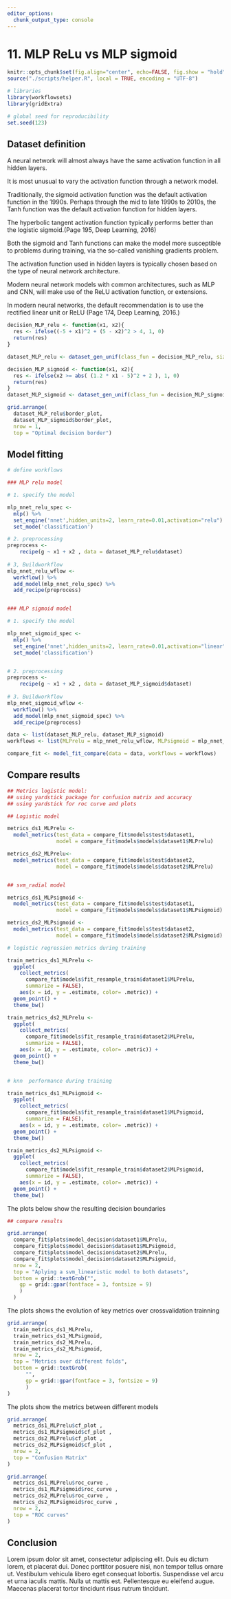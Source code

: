 ```yaml
---
editor_options:
  chunk_output_type: console
---
```


# 11. MLP ReLu vs MLP sigmoid



```r

knitr::opts_chunk$set(fig.align="center", echo=FALSE, fig.show = "hold")
source("./scripts/helper.R", local = TRUE, encoding = "UTF-8")

```

```r

# libraries
library(workflowsets)
library(gridExtra)

# global seed for reproducibility
set.seed(123)

```


## Dataset definition  
A neural network will almost always have the same activation function in all hidden layers.

It is most unusual to vary the activation function through a network model.

Traditionally, the sigmoid activation function was the default activation function in the 1990s. Perhaps through the mid to late 1990s to 2010s, the Tanh function was the default activation function for hidden layers.

The hyperbolic tangent activation function typically performs better than the logistic sigmoid.(Page 195, Deep Learning, 2016)

Both the sigmoid and Tanh functions can make the model more susceptible to problems during training, via the so-called vanishing gradients problem.

The activation function used in hidden layers is typically chosen based on the type of neural network architecture.

Modern neural network models with common architectures, such as MLP and CNN, will make use of the ReLU activation function, or extensions.

In modern neural networks, the default recommendation is to use the rectified linear unit or ReLU (Page 174, Deep Learning, 2016.)

```r

decision_MLP_relu <- function(x1, x2){
  res <- ifelse((-5 + x1)^2 + (5 - x2)^2 > 4, 1, 0)
  return(res)
}

dataset_MLP_relu <- dataset_gen_unif(class_fun = decision_MLP_relu, size = 1000)

decision_MLP_sigmoid <- function(x1, x2){
  res <- ifelse(x2 >= abs( (1.2 * x1 - 5)^2 + 2 ), 1, 0)
  return(res)
}
dataset_MLP_sigmoid <- dataset_gen_unif(class_fun = decision_MLP_sigmoid, size = 1000)

grid.arrange(
  dataset_MLP_relu$border_plot, 
  dataset_MLP_sigmoid$border_plot, 
  nrow = 1,
  top = "Optimal decision border")

```

## Model fitting


```r
# define workflows

### MLP relu model 

# 1. specify the model

mlp_nnet_relu_spec <-
  mlp() %>%
  set_engine('nnet',hidden_units=2, learn_rate=0.01,activation="relu") %>%
  set_mode('classification')

# 2. preprocessing 
preprocess <- 
    recipe(g ~ x1 + x2 , data = dataset_MLP_relu$dataset)
  
# 3, Buildworkflow
mlp_nnet_relu_wflow <- 
  workflow() %>% 
  add_model(mlp_nnet_relu_spec) %>% 
  add_recipe(preprocess) 


### MLP sigmoid model

# 1. specify the model

mlp_nnet_sigmoid_spec <-
  mlp() %>%
  set_engine('nnet',hidden_units=2, learn_rate=0.01,activation="linear") %>%
  set_mode('classification')


# 2. preprocessing 
preprocess <- 
    recipe(g ~ x1 + x2 , data = dataset_MLP_sigmoid$dataset)
  
# 3. Buildworkflow
mlp_nnet_sigmoid_wflow <- 
  workflow() %>% 
  add_model(mlp_nnet_sigmoid_spec) %>% 
  add_recipe(preprocess)


```

```r

data <- list(dataset_MLP_relu, dataset_MLP_sigmoid)
workflows <- list(MLPrelu = mlp_nnet_relu_wflow, MLPsigmoid = mlp_nnet_sigmoid_wflow)

compare_fit <- model_fit_compare(data = data, workflows = workflows)

```



## Compare results

```r

## Metrics logistic model:
## using yardstick package for confusion matrix and accuracy
## using yardstick for roc curve and plots

## Logistic model

metrics_ds1_MLPrelu <-
  model_metrics(test_data = compare_fit$models$test$dataset1, 
                model = compare_fit$models$models$dataset1$MLPrelu)

metrics_ds2_MLPrelu<- 
  model_metrics(test_data = compare_fit$models$test$dataset2, 
                model = compare_fit$models$models$dataset2$MLPrelu)


## svm_radial model

metrics_ds1_MLPsigmoid <- 
  model_metrics(test_data = compare_fit$models$test$dataset1, 
                model = compare_fit$models$models$dataset1$MLPsigmoid)

metrics_ds2_MLPsigmoid <- 
  model_metrics(test_data = compare_fit$models$test$dataset2, 
                model = compare_fit$models$models$dataset2$MLPsigmoid)

```


```r

# logistic regression metrics during training

train_metrics_ds1_MLPrelu <- 
  ggplot(
    collect_metrics(
      compare_fit$models$fit_resample_train$dataset1$MLPrelu, 
      summarize = FALSE), 
    aes(x = id, y = .estimate, color= .metric)) + 
  geom_point() +
  theme_bw()

train_metrics_ds2_MLPrelu <- 
  ggplot(
    collect_metrics(
      compare_fit$models$fit_resample_train$dataset2$MLPrelu, 
      summarize = FALSE), 
    aes(x = id, y = .estimate, color= .metric)) + 
  geom_point() +
  theme_bw()


# knn  performance during training

train_metrics_ds1_MLPsigmoid <- 
  ggplot(
    collect_metrics(
      compare_fit$models$fit_resample_train$dataset1$MLPsigmoid, 
      summarize = FALSE), 
    aes(x = id, y = .estimate, color= .metric)) + 
  geom_point() +
  theme_bw()

train_metrics_ds2_MLPsigmoid <- 
  ggplot(
    collect_metrics(
      compare_fit$models$fit_resample_train$dataset2$MLPsigmoid, 
      summarize = FALSE), 
    aes(x = id, y = .estimate, color= .metric)) + 
  geom_point() +
  theme_bw()

```

The plots below show the resulting decision boundaries

```r

## compare results

grid.arrange(
  compare_fit$plots$model_decision$dataset1$MLPrelu,
  compare_fit$plots$model_decision$dataset1$MLPsigmoid,
  compare_fit$plots$model_decision$dataset2$MLPrelu,
  compare_fit$plots$model_decision$dataset2$MLPsigmoid,
  nrow = 2,
  top = "Aplying a svm_linearistic model to both datasets",
  bottom = grid::textGrob("",
    gp = grid::gpar(fontface = 3, fontsize = 9)
    )
  )

```

The plots shows the evolution of key metrics over crossvalidation trainning


```r

grid.arrange(
  train_metrics_ds1_MLPrelu, 
  train_metrics_ds1_MLPsigmoid, 
  train_metrics_ds2_MLPrelu,
  train_metrics_ds2_MLPsigmoid, 
  nrow = 2,
  top = "Metrics over different folds",
  bottom = grid::textGrob(
      "",
      gp = grid::gpar(fontface = 3, fontsize = 9)
      )
)

```


The plots show the metrics between different models

```r

grid.arrange(
  metrics_ds1_MLPrelu$cf_plot ,
  metrics_ds1_MLPsigmoid$cf_plot ,
  metrics_ds2_MLPrelu$cf_plot ,
  metrics_ds2_MLPsigmoid$cf_plot ,
  nrow = 2,
  top = "Confusion Matrix"
)


```


```r

grid.arrange(
  metrics_ds1_MLPrelu$roc_curve ,
  metrics_ds1_MLPsigmoid$roc_curve ,
  metrics_ds2_MLPrelu$roc_curve ,
  metrics_ds2_MLPsigmoid$roc_curve ,
  nrow = 2,
  top = "ROC curves"
)

```


## Conclusion

Lorem ipsum dolor sit amet, consectetur adipiscing elit. Duis eu dictum lorem, et placerat dui. Donec porttitor posuere nisi, non tempor tellus ornare ut. Vestibulum vehicula libero eget consequat lobortis. Suspendisse vel arcu et urna iaculis mattis. Nulla ut mattis est. Pellentesque eu eleifend augue. Maecenas placerat tortor tincidunt risus rutrum tincidunt. 